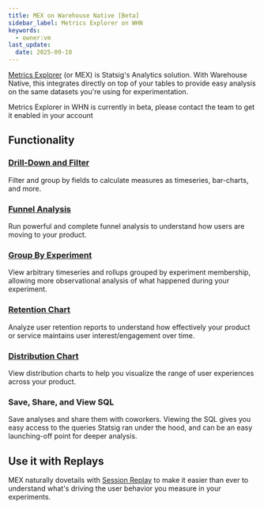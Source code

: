 ```yaml
---
title: MEX on Warehouse Native [Beta]
sidebar_label: Metrics Explorer on WHN
keywords:
  - owner:vm
last_update:
  date: 2025-09-18
---
```


[Metrics Explorer](/product-analytics/overview) (or MEX) is Statsig's Analytics solution. With Warehouse Native, this integrates directly on top of your tables to provide easy analysis on the same datasets you're using for experimentation.


<Info>
Metrics Explorer in WHN is currently in beta, please contact the team to get it enabled in your account
</Info>

## Functionality

### [Drill-Down and Filter](/product-analytics/overview)

Filter and group by fields to calculate measures as timeseries, bar-charts, and more.

### [Funnel Analysis](/product-analytics/funnels)

Run powerful and complete funnel analysis to understand how users are moving to your product.

### [Group By Experiment](/product-analytics/drilldown#drilling-down)

View arbitrary timeseries and rollups grouped by experiment membership, allowing more observational analysis of what happened during your experiment.

### [Retention Chart](/product-analytics/drilldown#retention)

Analyze user retention reports to understand how effectively your product or service maintains user interest/engagement over time. 

### [Distribution Chart](/product-analytics/drilldown#distribution)

View distribution charts to help you visualize the range of user experiences across your product. 

### Save, Share, and View SQL

Save analyses and share them with coworkers. Viewing the SQL gives you easy access to the queries Statsig ran under the hood, and can be an easy launching-off point for deeper analysis.

## Use it with Replays

MEX naturally dovetails with [Session Replay](/session-replay/overview) to make it easier than ever to understand what's driving the user behavior you measure in your experiments.
